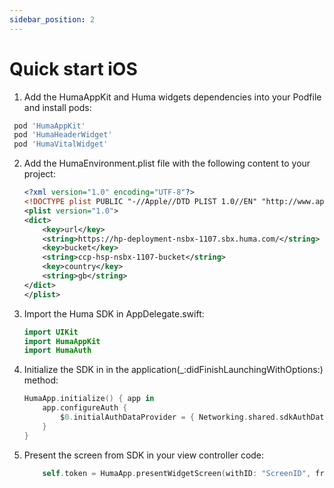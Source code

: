 ```yaml
---
sidebar_position: 2
---
```



# Quick start iOS

1.	Add the HumaAppKit and Huma widgets dependencies into your Podfile and install pods:
   ```ruby
    pod 'HumaAppKit'
    pod 'HumaHeaderWidget'
    pod 'HumaVitalWidget'
   ```

2.	Add the HumaEnvironment.plist file with the following content to your project:

    ```xml
    <?xml version="1.0" encoding="UTF-8"?>
    <!DOCTYPE plist PUBLIC "-//Apple//DTD PLIST 1.0//EN" "http://www.apple.com/DTDs/PropertyList-1.0.dtd">
    <plist version="1.0">
    <dict>
        <key>url</key>
        <string>https://hp-deployment-nsbx-1107.sbx.huma.com/</string>
        <key>bucket</key>
        <string>ccp-hsp-nsbx-1107-bucket</string>
        <key>country</key>
        <string>gb</string>
    </dict>
    </plist>
    ```

3.	Import the Huma SDK in AppDelegate.swift:
    ```swift
    import UIKit
    import HumaAppKit
    import HumaAuth
    ```
4.	Initialize the SDK in in the application(_:didFinishLaunchingWithOptions:) method:
    ```swift
    HumaApp.initialize() { app in
        app.configureAuth {
            $0.initialAuthDataProvider = { Networking.shared.sdkAuthData?.authData }
        }
    }
    ```
5.	Present the screen from SDK in your view controller code:
    ```swift
        self.token = HumaApp.presentWidgetScreen(withID: "ScreenID", from: self)
    ```